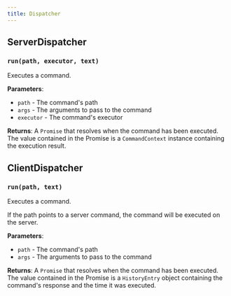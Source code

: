 ```yaml
---
title: Dispatcher
---
```


## ServerDispatcher

### `run(path, executor, text)`

Executes a command.

**Parameters**:
- `path` - The command's path
- `args` - The arguments to pass to the command
- `executor` - The command's executor

**Returns**:
A `Promise` that resolves when the command has been executed. The value contained in the Promise is
a `CommandContext` instance containing the execution result.

## ClientDispatcher

### `run(path, text)`

Executes a command.

If the path points to a server command, the command will be executed on the server.

**Parameters**:
- `path` - The command's path
- `args` - The arguments to pass to the command

**Returns**:
A `Promise` that resolves when the command has been executed. The value contained in the Promise is
a `HistoryEntry` object containing the command's response and the time it was executed.
